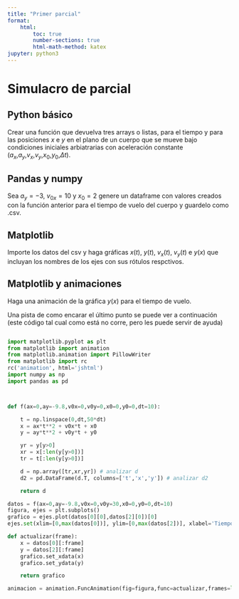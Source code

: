 ```yaml
---
title: "Primer parcial"
format: 
    html: 
        toc: true
        number-sections: true
        html-math-method: katex
jupyter: python3
---
```


# Simulacro de parcial

::: {#exr-primero}
## Python básico

Crear una función que devuelva tres arrays o listas, para el tiempo y para las posiciones $x$ e $y$ 
en el plano de un cuerpo que se mueve bajo condiciones iniciales arbiatrarias con aceleración constante ($a_x$,$a_y$,$v_x$,$v_y$,$x_0$,$y_0$,$\Delta t$).
:::

::: {#exr-segundo}
## Pandas y numpy

Sea $a_y=-3$, $v_{0x}=10$ y $x_0=2$ genere un dataframe con valores creados con la función anterior para el tiempo de vuelo del cuerpo y guardelo como .csv.
:::

::: {#exr-tercero}
## Matplotlib

Importe los datos del csv y haga gráficas $x(t)$, $y(t)$, $v_x(t)$, $v_y(t)$ e $y(x)$ que incluyan los nombres de los ejes con sus rótulos respctivos.
:::

::: {#exr-extra}
## Matplotlib y animaciones

Haga una animación de la gráfica $y(x)$ para el tiempo de vuelo.
:::

Una pista de como encarar el último punto se puede ver a continuación 
(este código tal cual como está no corre, pero les puede servir de ayuda)

``` python

import matplotlib.pyplot as plt
from matplotlib import animation
from matplotlib.animation import PillowWriter
from matplotlib import rc
rc('animation', html='jshtml')
import numpy as np
import pandas as pd



def f(ax=0,ay=-9.8,v0x=0,v0y=0,x0=0,y0=0,dt=10):

    t = np.linspace(0,dt,50*dt)
    x = ax*t**2 + v0x*t + x0
    y = ay*t**2 + v0y*t + y0

    yr = y[y>0]
    xr = x[:len(y[y>0])]
    tr = t[:len(y[y>0])]

    d = np.array([tr,xr,yr]) # analizar d
    d2 = pd.DataFrame(d.T, columns=['t','x','y']) # analizar d2

    return d

datos = f(ax=0,ay=-9.8,v0x=0,v0y=30,x0=0,y0=0,dt=10)
figura, ejes = plt.subplots()
grafico = ejes.plot(datos[0][0],datos[2][0])[0]
ejes.set(xlim=[0,max(datos[0])], ylim=[0,max(datos[2])], xlabel='Tiempo [s]', ylabel='d')

def actualizar(frame):
    x = datos[0][:frame]
    y = datos[2][:frame]
    grafico.set_xdata(x)
    grafico.set_ydata(y)

    return grafico

animacion = animation.FuncAnimation(fig=figura,func=actualizar,frames=len(datos[0]),interval=30)
```


